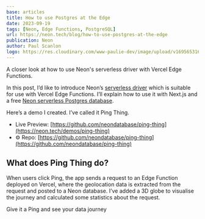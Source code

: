 ```yaml
---
base: articles
title: How to use Postgres at the Edge
date: 2023-09-19
tags: [Neon, Edge Functions, PostgreSQL]
url: https://neon.tech/blog/how-to-use-postgres-at-the-edge
publication: Neon
author: Paul Scanlon
logo: https://res.cloudinary.com/www-paulie-dev/image/upload/v1695653167/paulie.dev/Logos/neon-logo_ymrzrs.png
---
```


A closer look at how to use Neon's serverless driver with Vercel Edge Functions.

In this post, I’d like to introduce Neon’s [serverless driver](https://neon.tech/docs/serverless/serverless-driver) which is suitable for use with Vercel Edge Functions. I’ll explain how to use it with Next.js and a free [Neon serverless Postgres database](https://neon.tech/).

Here’s a demo I created. I’ve called it Ping Thing.

- Live Preview: [https://github.com/neondatabase/ping-thing](https://neon.tech/demos/ping-thing)
- ⚙️ Repo: [https://github.com/neondatabase/ping-thing](https://github.com/neondatabase/ping-thing)

## What does Ping Thing do?

When users click Ping, the app sends a request to an Edge Function deployed on Vercel, where the geolocation data is extracted from the request and posted to a Neon database. I’ve added a 3D globe to visualise the journey and calculated some statistics about the request.

Give it a Ping and see your data journey

